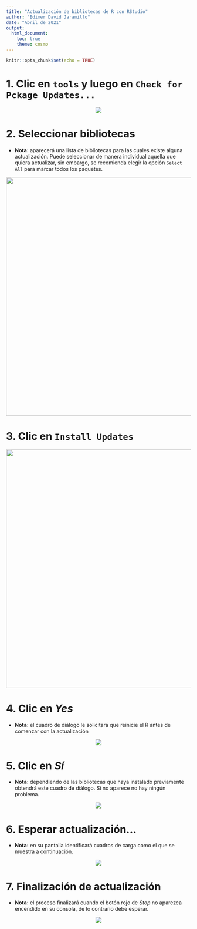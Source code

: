 ```yaml
---
title: "Actualización de bibliotecas de R con RStudio"
author: "Edimer David Jaramillo"
date: "Abril de 2021"
output:
  html_document:
    toc: true
    theme: cosmo
---
```


```r
knitr::opts_chunk$set(echo = TRUE)
```

# 1. Clic en `tools` y luego en `Check for Pckage Updates...`

<center>
<img src = "img/guide02_01.PNG" />
</center>

# 2. Seleccionar bibliotecas

- **Nota:** aparecerá una lista de bibliotecas para las cuales existe alguna actualización. Puede seleccionar de manera individual aquella que quiera actualizar, sin embargo, se recomienda elegir la opción `Select All` para marcar todos los paquetes.

<center>
<img src = "img/guide02_02.PNG" width = 650 />
</center>

# 3. Clic en `Install Updates`

<center>
<img src = "img/guide02_03.PNG" width = 650 />
</center>

# 4. Clic en *Yes* 

- **Nota:** el cuadro de diálogo le solicitará que reinicie el R antes de comenzar con la actualización

<center>
<img src = "img/guide02_04.PNG" />
</center>

# 5. Clic en *Sí*

- **Nota:** dependiendo de las bibliotecas que haya instalado previamente obtendrá este cuadro de diálogo. Si no aparece no hay ningún problema.

<center>
<img src = "img/guide02_05.PNG" />
</center>

# 6. Esperar actualización...

- **Nota:** en su pantalla identificará cuadros de carga como el que se muestra a continuación.

<center>
<img src = "img/guide02_06.PNG" />
</center>

# 7. Finalización de actualización

- **Nota:** el proceso finalizará cuando el botón rojo de *Stop* no aparezca encendido en su consola, de lo contrario debe esperar.

<center>
<img src = "img/guide02_07.PNG" />
</center>

